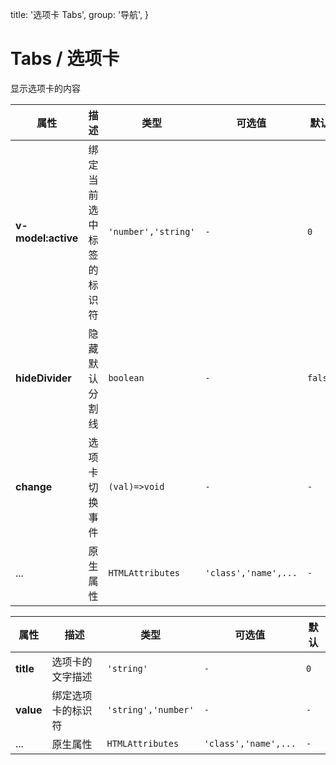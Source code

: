   title: '选项卡 Tabs',
  group: '导航',
}

# Tabs / 选项卡

显示选项卡的内容

<fe-CodeShow
  title="默认的"
  name="ex-tabs-default"
  desc="切换显示不同的内容"
/>

<fe-Attributes>
  
<fe-AttributesTitle title="Tabs Props" />

| 属性               | 描述                     | 类型                 | 可选值               | 默认    |
| ------------------ | ------------------------ | -------------------- | -------------------- | ------- |
| **v-model:active** | 绑定当前选中标签的标识符 | `'number','string'`  | `-`                  | `0`     |
| **hideDivider**    | 隐藏默认分割线           | `boolean`            | `-`                  | `false` |
| **change**         | 选项卡切换事件           | `(val)=>void` | `-`                  | `-`     |
| ...                | 原生属性                 | `HTMLAttributes`     | `'class','name',...` | `-`     |
</fe-Attributes>

<fe-Attributes>

<fe-AttributesTitle title="Tab Props" />

| 属性      | 描述               | 类型                | 可选值               | 默认 |
| --------- | ------------------ | ------------------- | -------------------- | ---- |
| **title** | 选项卡的文字描述   | `'string'`          | `-`                  | `0`  |
| **value** | 绑定选项卡的标识符 | `'string','number'` | `-`                  | `-`  |
| ...       | 原生属性           | `HTMLAttributes`    | `'class','name',...` | `-`  |

</fe-Attributes>